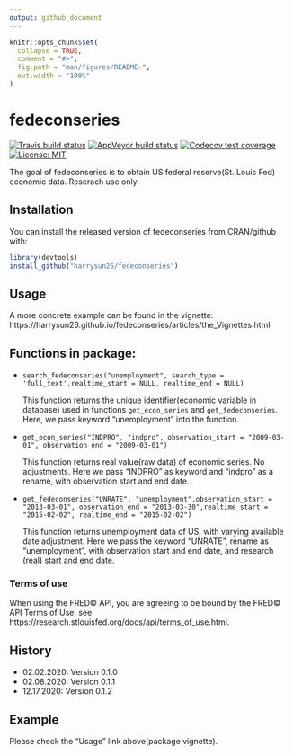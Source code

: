 ```yaml
---
output: github_document
---
```


<!-- README.md is generated from README.Rmd. Please edit that file -->

```r
knitr::opts_chunk$set(
  collapse = TRUE,
  comment = "#>",
  fig.path = "man/figures/README-",
  out.width = "100%"
)
```

# fedeconseries

<!-- badges: start -->
[![Travis build status](https://travis-ci.org/harrysun26/fedeconseries.svg?branch=master)](https://travis-ci.org/harrysun26/fedeconseries)
[![AppVeyor build status](https://ci.appveyor.com/api/projects/status/github/harrysun26/fedeconseries?branch=master&svg=true)](https://ci.appveyor.com/project/harrysun26/fedeconseries)
[![Codecov test coverage](https://codecov.io/gh/harrysun26/fedeconseries/branch/master/graph/badge.svg)](https://codecov.io/gh/harrysun26/fedeconseries?branch=master)
[![License: MIT](https://img.shields.io/badge/License-MIT-yellow.svg)](https://opensource.org/licenses/MIT)
<!-- badges: end -->

The goal of fedeconseries is to obtain US federal reserve(St. Louis Fed) economic data.  Reserach use only.

## Installation

You can install the released version of fedeconseries from CRAN/github with:

```r
library(devtools)
install_github("harrysun26/fedeconseries")
```

## Usage
A more concrete example can be found in the vignette: https://harrysun26.github.io/fedeconseries/articles/the_Vignettes.html


## Functions in package:

* 
`search_fedeconseries("unemployment", search_type = 'full_text',realtime_start = NULL, realtime_end = NULL)`

  This function returns the unique identifier(economic variable in database) used in functions `get_econ_series` and `get_fedeconseries`. Here, we pass keyword "unemployment" into the function. 

*
  `get_econ_series("INDPRO", "indpro", observation_start = "2009-03-01", observation_end = "2009-03-01")`

  This function returns real value(raw data) of economic series.  No adjustments. Here we pass "INDPRO" as keyword and "indpro" as a rename, with observation start and end date. 

*                   
`get_fedeconseries("UNRATE", "unemployment",observation_start = "2013-03-01", observation_end = "2013-03-30",realtime_start = "2015-02-02", realtime_end = "2015-02-02")`
                  
  This function returns unemployment data of US, with varying available date adjustment. Here we pass the keyword "UNRATE", rename as "unemployment", with observation start and end date, and research (real) start and end date. 


### Terms of use

When using the FRED&copy; API, you are agreeing to be bound by the FRED&copy; API Terms of Use, see https://research.stlouisfed.org/docs/api/terms_of_use.html.

## History
- 02.02.2020: Version 0.1.0
- 02.08.2020: Version 0.1.1 
- 12.17.2020: Version 0.1.2

## Example

Please check the "Usage" link above(package vignette).

